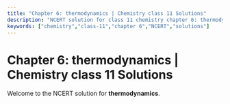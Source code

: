 ```yaml
---
title: "Chapter 6: thermodynamics | Chemistry class 11 Solutions"
description: "NCERT solution for class 11 chemistry chapter 6: thermodynamics."
keywords: ["chemistry","class-11","chapter 6","NCERT","solutions"]
---
```


# Chapter 6: thermodynamics | Chemistry class 11 Solutions

Welcome to the NCERT solution for **thermodynamics**.
